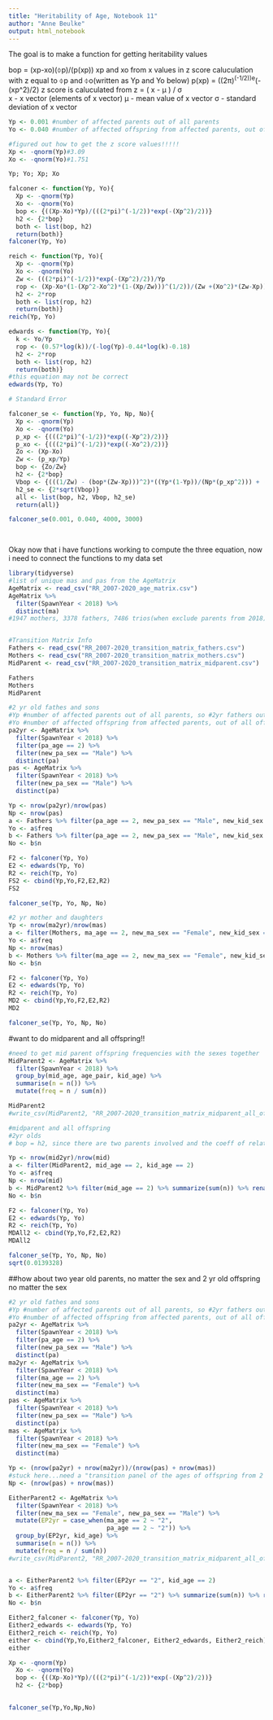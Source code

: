 ```yaml
---
title: "Heritability of Age, Notebook 11"
author: "Anne Beulke"
output: html_notebook
---
```

The goal is to make a function for getting heritability values

bop = (xp-xo)(⏀p)/(p(xp))
xp and xo from x values in z score caluculation with z equal to ⏀p and ⏀o(written as Yp and Yo below)
p(xp) = ((2π)^(-1/2))e^(-(xp^2)/2)
z score is caluculated from
 z = ( x - μ ) / σ  
x - x vector (elements of x vector)
μ - mean value of x vector
σ - standard deviation of x vector

```r
Yp <- 0.001 #number of affected parents out of all parents
Yo <- 0.040 #number of affected offspring from affected parents, out of all offspring from affected parents

#figured out how to get the z score values!!!!!
Xp <- -qnorm(Yp)#3.09
Xo <- -qnorm(Yo)#1.751

Yp; Yo; Xp; Xo

falconer <- function(Yp, Yo){
  Xp <- -qnorm(Yp)
  Xo <- -qnorm(Yo)
  bop <- {((Xp-Xo)*Yp)/(((2*pi)^(-1/2))*exp(-(Xp^2)/2))}
  h2 <- {2*bop}
  both <- list(bop, h2)
  return(both)}
falconer(Yp, Yo)

reich <- function(Yp, Yo){
  Xp <- -qnorm(Yp)
  Xo <- -qnorm(Yo)
  Zw <- (((2*pi)^(-1/2))*exp(-(Xp^2)/2))/Yp
  rop <- (Xp-Xo*(1-(Xp^2-Xo^2)*(1-(Xp/Zw)))^(1/2))/(Zw +(Xo^2)*(Zw-Xp))
  h2 <- 2*rop
  both <- list(rop, h2)
  return(both)}
reich(Yp, Yo)

edwards <- function(Yp, Yo){
  k <- Yo/Yp
  rop <- (0.57*log(k))/(-log(Yp)-0.44*log(k)-0.18)
  h2 <- 2*rop
  both <- list(rop, h2)
  return(both)}
#this equation may not be correct
edwards(Yp, Yo)

```
```r
# Standard Error

falconer_se <- function(Yp, Yo, Np, No){
  Xp <- -qnorm(Yp)
  Xo <- -qnorm(Yo)
  p_xp <- {(((2*pi)^(-1/2))*exp((-Xp^2)/2))}
  p_xo <- {(((2*pi)^(-1/2))*exp((-Xo^2)/2))}
  Zo <- (Xp-Xo)
  Zw <- (p_xp/Yp)
  bop <- {Zo/Zw}
  h2 <- {2*bop}
  Vbop <- {(((1/Zw) - (bop*(Zw-Xp)))^2)*((Yp*(1-Yp))/(Np*(p_xp^2))) + ((Yo*(1-Yo))/((Zw^2)*No*(p_xp^2)))}
  h2_se <- {2*sqrt(Vbop)}
  all <- list(bop, h2, Vbop, h2_se)
  return(all)}

falconer_se(0.001, 0.040, 4000, 3000)

  
```

Okay now that i have functions working to compute the three equation, now i need to connect the functions to my data set
```r
library(tidyverse)
#list of unique mas and pas from the AgeMatrix
AgeMatrix <- read_csv("RR_2007-2020_age_matrix.csv")
AgeMatrix %>% 
  filter(SpawnYear < 2018) %>% 
  distinct(ma)
#1947 mothers, 3378 fathers, 7486 trios(when exclude parents from 2018)


#Transition Matrix Info
Fathers <- read_csv("RR_2007-2020_transition_matrix_fathers.csv")
Mothers <- read_csv("RR_2007-2020_transition_matrix_mothers.csv")
MidParent <- read_csv("RR_2007-2020_transition_matrix_midparent.csv")

Fathers
Mothers
MidParent
```

```r
#2 yr old fathes and sons
#Yp #number of affected parents out of all parents, so #2yr fathers out of all fathers
#Yo #number of affected offspring from affected parents, out of all offspring from affected parents, so number of 2yr old male offspring out of all male offspring from 2 yr old fathers
pa2yr <- AgeMatrix %>% 
  filter(SpawnYear < 2018) %>% 
  filter(pa_age == 2) %>% 
  filter(new_pa_sex == "Male") %>% 
  distinct(pa)
pas <- AgeMatrix %>% 
  filter(SpawnYear < 2018) %>% 
  filter(new_pa_sex == "Male") %>%  
  distinct(pa)

Yp <- nrow(pa2yr)/nrow(pas)
Np <- nrow(pas)
a <- Fathers %>% filter(pa_age == 2, new_pa_sex == "Male", new_kid_sex == "Male", kid_age == 2)
Yo <- a$freq
b <- Fathers %>% filter(pa_age == 2, new_pa_sex == "Male", new_kid_sex == "Male") %>% summarize(sum(n)) %>% rename(n = 'sum(n)')
No <- b$n

F2 <- falconer(Yp, Yo) 
E2 <- edwards(Yp, Yo) 
R2 <- reich(Yp, Yo) 
FS2 <- cbind(Yp,Yo,F2,E2,R2)
FS2

falconer_se(Yp, Yo, Np, No)
```


```r
#2 yr mother and daughters
Yp <- nrow(ma2yr)/nrow(mas)
a <- filter(Mothers, ma_age == 2, new_ma_sex == "Female", new_kid_sex == "Female", kid_age == 2)
Yo <- a$freq
Np <- nrow(mas)
b <- Mothers %>% filter(ma_age == 2, new_ma_sex == "Female", new_kid_sex == "Female") %>% summarize(sum(n)) %>% rename(n = 'sum(n)')
No <- b$n

F2 <- falconer(Yp, Yo) 
E2 <- edwards(Yp, Yo) 
R2 <- reich(Yp, Yo) 
MD2 <- cbind(Yp,Yo,F2,E2,R2)
MD2

falconer_se(Yp, Yo, Np, No)
```

#want to do midparent and all offspring!!
```r
#need to get mid parent offspring frequencies with the sexes together
MidParent2 <- AgeMatrix %>%
  filter(SpawnYear < 2018) %>% 
  group_by(mid_age, age_pair, kid_age) %>%
  summarise(n = n()) %>%
  mutate(freq = n / sum(n))

MidParent2
#write_csv(MidParent2, "RR_2007-2020_transition_matrix_midparent_all_offspring.csv")
```

```r
#midparent and all offspring
#2yr olds
# bop = h2, since there are two parents involved and the coeff of relatedness is equal to 1 instead of 1/2

Yp <- nrow(mid2yr)/nrow(mid)
a <- filter(MidParent2, mid_age == 2, kid_age == 2)
Yo <- a$freq
Np <- nrow(mid)
b <- MidParent2 %>% filter(mid_age == 2) %>% summarize(sum(n)) %>% rename(n = 'sum(n)')
No <- b$n

F2 <- falconer(Yp, Yo) 
E2 <- edwards(Yp, Yo) 
R2 <- reich(Yp, Yo) 
MDAll2 <- cbind(Yp,Yo,F2,E2,R2)
MDAll2

falconer_se(Yp, Yo, Np, No)
sqrt(0.0139328)
```

##how about two year old parents, no matter the sex and 2 yr old offspring no  matter the sex
```r
#2 yr old fathes and sons
#Yp #number of affected parents out of all parents, so #2yr fathers out of all fathers
#Yo #number of affected offspring from affected parents, out of all offspring from affected parents, so number of 2yr old male offspring out of all male offspring from 2 yr old fathers
pa2yr <- AgeMatrix %>% 
  filter(SpawnYear < 2018) %>% 
  filter(pa_age == 2) %>% 
  filter(new_pa_sex == "Male") %>%
  distinct(pa)
ma2yr <- AgeMatrix %>% 
  filter(SpawnYear < 2018) %>% 
  filter(ma_age == 2) %>% 
  filter(new_ma_sex == "Female") %>%
  distinct(ma)
pas <- AgeMatrix %>% 
  filter(SpawnYear < 2018) %>% 
  filter(new_pa_sex == "Male") %>%  
  distinct(pa)
mas <- AgeMatrix %>% 
  filter(SpawnYear < 2018) %>% 
  filter(new_ma_sex == "Female") %>%  
  distinct(ma)

Yp <- (nrow(pa2yr) + nrow(ma2yr))/(nrow(pas) + nrow(mas))
#stuck here...need a "transition panel of the ages of offspring from 2 yr old parents
Np <- (nrow(pas) + nrow(mas))

EitherParent2 <- AgeMatrix %>%
  filter(SpawnYear < 2018) %>% 
  filter(new_ma_sex == "Female", new_pa_sex == "Male") %>% 
  mutate(EP2yr = case_when(ma_age == 2 ~ "2",
                           pa_age == 2 ~ "2")) %>% 
  group_by(EP2yr, kid_age) %>%
  summarise(n = n()) %>%
  mutate(freq = n / sum(n))
#write_csv(MidParent2, "RR_2007-2020_transition_matrix_midparent_all_offspring.csv")


a <- EitherParent2 %>% filter(EP2yr == "2", kid_age == 2)
Yo <- a$freq
b <- EitherParent2 %>% filter(EP2yr == "2") %>% summarize(sum(n)) %>% rename(n = 'sum(n)')
No <- b$n

Either2_falconer <- falconer(Yp, Yo) 
Either2_edwards <- edwards(Yp, Yo) 
Either2_reich <- reich(Yp, Yo) 
either <- cbind(Yp,Yo,Either2_falconer, Either2_edwards, Either2_reich)
either

Xp <- -qnorm(Yp)
  Xo <- -qnorm(Yo)
  bop <- {((Xp-Xo)*Yp)/(((2*pi)^(-1/2))*exp(-(Xp^2)/2))}
  h2 <- {2*bop}

  
falconer_se(Yp,Yo,Np,No)
```

